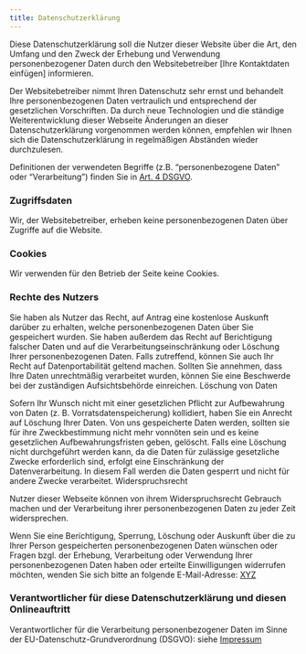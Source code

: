 ```yaml
---
title: Datenschutzerklärung
---
```

Diese Datenschutzerklärung soll die Nutzer dieser Website über die Art, den Umfang und den Zweck der Erhebung und Verwendung personenbezogener Daten durch den Websitebetreiber [Ihre Kontaktdaten einfügen] informieren.

Der Websitebetreiber nimmt Ihren Datenschutz sehr ernst und behandelt Ihre personenbezogenen Daten vertraulich und entsprechend der gesetzlichen Vorschriften. Da durch neue Technologien und die ständige Weiterentwicklung dieser Webseite Änderungen an dieser Datenschutzerklärung vorgenommen werden können, empfehlen wir Ihnen sich die Datenschutzerklärung in regelmäßigen Abständen wieder durchzulesen.

Definitionen der verwendeten Begriffe (z.B. “personenbezogene Daten” oder “Verarbeitung”) finden Sie in [Art. 4 DSGVO](https://eur-lex.europa.eu/legal-content/DE/TXT/?uri=CELEX%3A32016R0679).

### Zugriffsdaten

Wir, der Websitebetreiber, erheben keine personenbezogenen Daten über Zugriffe auf die Website.

### Cookies

Wir verwenden für den Betrieb der Seite keine Cookies.

### Rechte des Nutzers

Sie haben als Nutzer das Recht, auf Antrag eine kostenlose Auskunft darüber zu erhalten, welche personenbezogenen Daten über Sie gespeichert wurden. Sie haben außerdem das Recht auf Berichtigung falscher Daten und auf die Verarbeitungseinschränkung oder Löschung Ihrer personenbezogenen Daten. Falls zutreffend, können Sie auch Ihr Recht auf Datenportabilität geltend machen. Sollten Sie annehmen, dass Ihre Daten unrechtmäßig verarbeitet wurden, können Sie eine Beschwerde bei der zuständigen Aufsichtsbehörde einreichen.
Löschung von Daten

Sofern Ihr Wunsch nicht mit einer gesetzlichen Pflicht zur Aufbewahrung von Daten (z. B. Vorratsdatenspeicherung) kollidiert, haben Sie ein Anrecht auf Löschung Ihrer Daten. Von uns gespeicherte Daten werden, sollten sie für ihre Zweckbestimmung nicht mehr vonnöten sein und es keine gesetzlichen Aufbewahrungsfristen geben, gelöscht. Falls eine Löschung nicht durchgeführt werden kann, da die Daten für zulässige gesetzliche Zwecke erforderlich sind, erfolgt eine Einschränkung der Datenverarbeitung. In diesem Fall werden die Daten gesperrt und nicht für andere Zwecke verarbeitet.
Widerspruchsrecht

Nutzer dieser Webseite können von ihrem Widerspruchsrecht Gebrauch machen und der Verarbeitung ihrer personenbezogenen Daten zu jeder Zeit widersprechen.

Wenn Sie eine Berichtigung, Sperrung, Löschung oder Auskunft über die zu Ihrer Person gespeicherten personenbezogenen Daten wünschen oder Fragen bzgl. der Erhebung, Verarbeitung oder Verwendung Ihrer personenbezogenen Daten haben oder erteilte Einwilligungen widerrufen möchten, wenden Sie sich bitte an folgende E-Mail-Adresse: [XYZ]()

### Verantwortlicher für diese Datenschutzerklärung und diesen Onlineauftritt

Verantwortlicher für die Verarbeitung personenbezogener Daten im Sinne der EU-Datenschutz-Grundverordnung (DSGVO): siehe [Impressum](./impressum.md)
